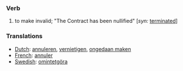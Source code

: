 === Verb ===

# to make invalid; "The Contract has been nullified" [''syn:'' [[terminated]]]

===Translations===
*[[Dutch]]: [[annuleren]], [[vernietigen]], [[ongedaan maken]]
*[[French]]: [[annuler]]
*[[Swedish]]: [[omintetgöra]]